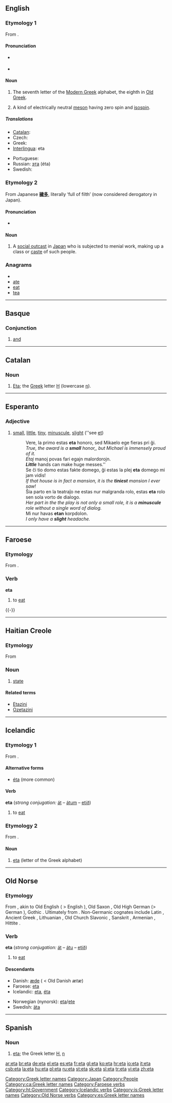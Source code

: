 {{letter_disp2|zeta|[[image:Greek_uc_eta.png|41px]][[image:Greek_lc_eta.png|28px]] |theta|ήτα|Η|η}}
{{also|ETA|éta|etä-|età}}
==English==

===Etymology 1===
From {{etyl|grc}} {{term|ἦτα|tr=êta|sc=polytonic}}.

====Pronunciation====
* {{IPA|/ˈiːtə/}} {{a|mainly||Commonwealth}}
*: {{rhymes|iːtə}}
* {{IPA|/ˈeɪtə/}} {{a|mainly||US}}
*: {{rhymes|eɪtə}}

====Noun====
{{en-noun}}

# The seventh letter of the [[Modern Greek]] alphabet, the eighth in [[Old Greek]].
# {{particles}} A kind of electrically neutral [[meson]] having zero spin and [[isospin]].

=====Translations=====
{{trans-top|Greek letter}}
* [[Catalan]]: {{t-|ca|eta|f}}
* Czech: {{t-|cs|éta|n}}
* Greek: {{t+|el|ήτα|n}}
* [[Interlingua]]: eta
{{trans-mid}}
* Portuguese: {{t-|pt|eta|m}}
* Russian: [[эта]] (éta) {{f}}
* Swedish: {{t-|sv|eta|n}}
{{trans-bottom}}

===Etymology 2===
From Japanese '''[[穢多]]''', literally ‘full of filth’ (now considered derogatory in Japan).

====Pronunciation====
* {{IPA|/ˈeɪtə/}}

====Noun====
{{en-noun|pl2=eta}}

# A [[social outcast]] in [[Japan]] who is subjected to menial work, making up a class or [[caste]] of such people.

===Anagrams===
* {{alphagram|aet}}
* [[ate]]
* [[eat]]
* [[tea]]

[[Category:Greek letter names]]
[[Category:Japan]]
[[Category:People]]

----

==Basque==

===Conjunction===
{{infl|eu|conjunction}}

# [[and]]

----

==Catalan==

===Noun===
{{ca-noun|f|pl=etes}}

# [[#English|Eta]]; the [[Appendix:Greek script|Greek]] letter [[Η]] (lowercase [[η]]).

[[Category:ca:Greek letter names]]

----

==Esperanto==

===Adjective===
{{eo-adj}}

# [[small]], [[little]], [[tiny]], [[minuscule]], [[slight]] (''see [[et#Esperanto|et]])
#: Vere, la primo estas '''eta''' honoro, sed Mikaelo ege fieras pri ĝi.
#: ''True, the award is a '''small''' honor,, but Michael is immensely proud of it.''
#: ''Etaj'' manoj povas fari egajn malordorojn.
#: '''''Little''''' hands can make huge messes.''
#: Se ĉi tio domo estas fakte domego, ĝi estas la plej '''eta''' domego mi jam vidis!
#: ''If that house is in fact a mansion, it is the '''tiniest''' mansion I ever saw!''
#: Ŝia parto en la teatraĵo ne estas nur malgranda rolo, estas '''eta''' rolo sen   sola vorto de dialogo.
#: ''Her part in the the play is not only a small role, it is a '''minuscule''' role without a single word of dialog.''
#: Mi nur havas '''etan''' korpdolon.
#: ''I only have a '''slight''' headache.''

----

==Faroese==
{{fo-conj-72||e|t|á|ó}}

===Etymology===
From {{etyl|non|fo}} {{term|eta|lang=non}}.

===Verb===
'''eta'''

# to [[eat]]

{{-}}

[[Category:Faroese verbs]]

----

==Haitian Creole==

===Etymology===
From {{etyl|fr|ht}} {{term|état}}

===Noun===
{{infl|ht|noun}}

# [[state]]

====Related terms====
* [[Etazini]]
* [[Ozetazini]]

[[Category:ht:Government]]

----

==Icelandic==

===Etymology 1===
From {{etyl|non|is}} {{term|eta|lang=non}}.

====Alternative forms====
* [[éta]] (more common)

====Verb====
'''eta''' (''strong conjugation:'' [[át]] – [[átum]] – [[etið]])

# to [[eat]]

===Etymology 2===
From {{etyl|grc}} {{term|ἦτα|tr=êta|sc=polytonic}}.

====Noun====
{{is-noun|f}}

# [[#English|eta]] (letter of the Greek alphabet)

[[Category:Icelandic verbs]]
[[Category:is:Greek letter names]]

----

==Old Norse==

===Etymology===
From {{proto|Germanic|etan|lang=non}}, akin to Old English {{term|etan|lang=ang}} ( > English {{term|eat}}), Old Saxon {{term|etan|lang=osx}}, Old High German {{term|ezzan|lang=goh}} (> German {{term|essen|lang=de}}), Gothic {{term|𐌹𐍄𐌰𐌽|tr=itan|sc=Goth|lang=got}}. Ultimately from {{proto|Indo-European|h₁ed-|lang=non}}. Non-Germanic cognates include Latin {{term|edo|edō|lang=la}}, Ancient Greek {{term|ἔδω|tr=édō|sc=polytonic|lang=grc}}, Lithuanian {{term|ėsti|lang=lt}}, Old Church Slavonic {{term|ꙗсти|tr=jasti|sc=Cyrs|lang=cu}}, Sanskrit {{term|अत्ति|tr=átti|sc=Deva|lang=sa}}, Armenian {{term|ուտել|tr=owtel|sc=Armn|lang=hy}}, Hittite {{term|𒂊𒀉𒈪|tr=e-id-mi|sc=Xsux|lang=hit}}.

===Verb===
'''eta''' (''strong conjugation:'' [[át]] – [[átu]] – [[etið]])

# to [[eat]]

====Descendants====
{{top2}}
* Danish: [[æde]] ( < Old Danish ''ætæ'')
* Faroese: [[#Faroese|eta]]
* Icelandic: [[#Icelandic|eta]], [[éta#Icelandic|éta]]
{{mid2}}
* Norwegian (nynorsk): [[#Norwegian|eta]]/[[ete#Norwegian|ete]]
* Swedish: [[äta]]
{{bottom}}

[[Category:Old Norse verbs]]

----
==Spanish==

===Noun===
{{es-noun-f}}

# [[#Engish|eta]]; the Greek letter [[Η]], [[η]]

[[Category:es:Greek letter names]]

[[ar:eta]]
[[br:eta]]
[[de:eta]]
[[el:eta]]
[[es:eta]]
[[fr:eta]]
[[gl:eta]]
[[ko:eta]]
[[hr:eta]]
[[io:eta]]
[[it:eta]]
[[csb:eta]]
[[la:eta]]
[[hu:eta]]
[[pl:eta]]
[[ru:eta]]
[[st:eta]]
[[sk:eta]]
[[sl:eta]]
[[tr:eta]]
[[vi:eta]]
[[zh:eta]]